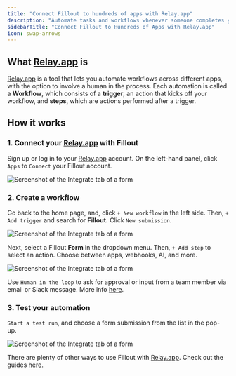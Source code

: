 ```yaml
---
title: "Connect Fillout to hundreds of apps with Relay.app"
description: "Automate tasks and workflows whenever someone completes your Fillout form. Use Relay’s human-in-the-loop feature to request for a team member’s approval or input."
sidebarTitle: "Connect Fillout to Hundreds of Apps with Relay.app"
icon: swap-arrows
---
```


## What [Relay.app](http://Relay.app) is

[Relay.app](http://Relay.app) is a tool that lets you automate workflows across different apps, with the option to involve a human in the process. Each automation is called a **Workflow**, which consists of a **trigger**, an action that kicks off your workflow, and **steps**, which are actions performed after a trigger.

## How it works

### **1. Connect your **[**Relay.app**](http://Relay.app)** with Fillout**

Sign up or log in to your [Relay.app](http://Relay.app) account. On the left-hand panel, click `Apps` to `Connect` your Fillout account.

<Frame>
  <img src="/images/Screenshot2025-02-17at11.29.14AM.png" alt="Screenshot of the Integrate tab of a form" />
</Frame>

### **2. Create a workflow**

Go back to the home page, and, click `+ New workflow` in the left side. Then, `+ Add trigger` and search for **Fillout.** Click `New submission`.

<Frame>
  <img src="/images/Screenshot2025-02-17at11.32.42AM.png" alt="Screenshot of the Integrate tab of a form" />
</Frame>

Next, select a Fillout **Form** in the dropdown menu. Then, `+ Add step` to select an action. Choose between apps, webhooks, AI, and more.

<Frame>
  <img src="/images/Screenshot2025-02-17at11.33.39AM.png" alt="Screenshot of the Integrate tab of a form" />
</Frame>

Use `Human in the loop` to ask for approval or input from a team member via email or Slack message. More info [here](https://www.relay.app/features/human-in-the-loop).

### **3. Test your automation**

`Start a test run`, and choose a form submission from the list in the pop-up.

<Frame>
  <img src="/images/Screenshot2025-02-17at11.42.58AM.png" alt="Screenshot of the Integrate tab of a form" />
</Frame>

There are plenty of other ways to use Fillout with [Relay.app](http://Relay.app). Check out the guides [here](https://www.relay.app/apps/fillout/integrations).
